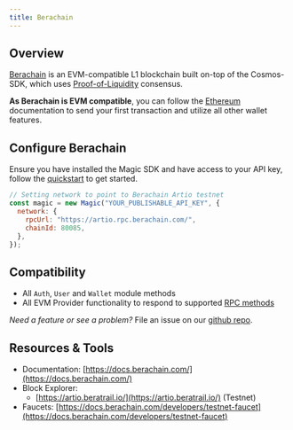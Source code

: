 ---
title: Berachain
---

## Overview

[Berachain](https://www.berachain.com/) is an EVM-compatible L1 blockchain built on-top of the Cosmos-SDK, which uses [Proof-of-Liquidity](https://docs.berachain.com/learn/#proof-of-liquidity-overview) consensus.

**As Berachain is EVM compatible**, you can follow the [Ethereum](/docs/embedded-wallet/blockchains/ethereum/javascript) documentation to send your first transaction and utilize all other wallet features.

## Configure Berachain

Ensure you have installed the Magic SDK and have access to your API key, follow the [quickstart](/docs/embedded-wallet/quickstart/overview) to get started.

```js Testnet icon="square-js"
// Setting network to point to Berachain Artio testnet
const magic = new Magic("YOUR_PUBLISHABLE_API_KEY", {
  network: {
    rpcUrl: "https://artio.rpc.berachain.com/",
    chainId: 80085,
  },
});
```

## Compatibility

- All `Auth`, `User` and `Wallet` module methods
- All EVM Provider functionality to respond to supported [RPC methods](/docs/embedded-wallet/api/client-side-sdks/web#evm-rpc-methods)

_Need a feature or see a problem?_ File an issue on our [github repo](https://github.com/magiclabs/magic-js).

## Resources & Tools

- Documentation: [https://docs.berachain.com/](https://docs.berachain.com/)
- Block Explorer:
  - [https://artio.beratrail.io/](https://artio.beratrail.io/) (Testnet)
- Faucets: [https://docs.berachain.com/developers/testnet-faucet](https://docs.berachain.com/developers/testnet-faucet)
